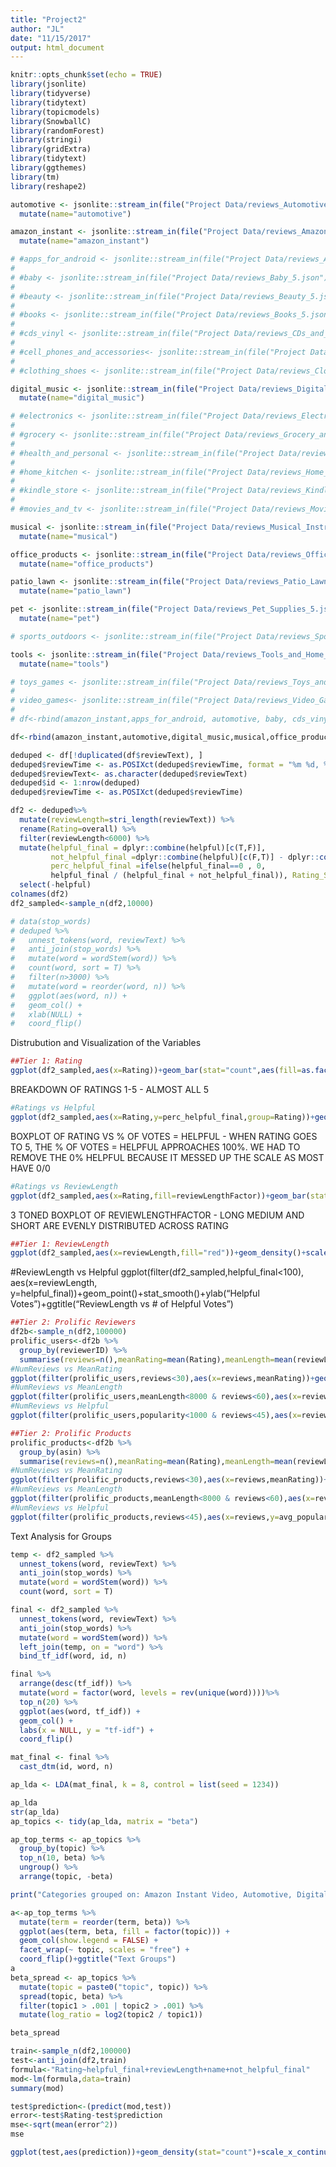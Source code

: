 ```yaml
---
title: "Project2"
author: "JL"
date: "11/15/2017"
output: html_document
---
```


```r
knitr::opts_chunk$set(echo = TRUE)
library(jsonlite)
library(tidyverse)
library(tidytext)
library(topicmodels)
library(SnowballC)
library(randomForest)
library(stringi)
library(gridExtra)
library(tidytext)
library(ggthemes)
library(tm)
library(reshape2)
```

```r
automotive <- jsonlite::stream_in(file("Project Data/reviews_Automotive_5.json"))%>% 
  mutate(name="automotive")

amazon_instant <- jsonlite::stream_in(file("Project Data/reviews_Amazon_Instant_Video_5.json"))%>% 
  mutate(name="amazon_instant")

# #apps_for_android <- jsonlite::stream_in(file("Project Data/reviews_Apps_for_Android_5.json"))
# 
# #baby <- jsonlite::stream_in(file("Project Data/reviews_Baby_5.json"))
# 
# #beauty <- jsonlite::stream_in(file("Project Data/reviews_Beauty_5.json"))
# 
# #books <- jsonlite::stream_in(file("Project Data/reviews_Books_5.json"))
# 
# #cds_vinyl <- jsonlite::stream_in(file("Project Data/reviews_CDs_and_Vinyl_5.json"))
# 
# #cell_phones_and_accessories<- jsonlite::stream_in(file("Project Data/reviews_Cell_Phones_and_Accessories_5.json"))
# 
# #clothing_shoes <- jsonlite::stream_in(file("Project Data/reviews_Clothing_Shoes_and_Jewelry_5.json"))

digital_music <- jsonlite::stream_in(file("Project Data/reviews_Digital_Music_5.json"))%>% 
  mutate(name="digital_music")

# #electronics <- jsonlite::stream_in(file("Project Data/reviews_Electronics_5.json"))
# 
# #grocery <- jsonlite::stream_in(file("Project Data/reviews_Grocery_and_Gourmet_Food_5.json"))
# 
# #health_and_personal <- jsonlite::stream_in(file("Project Data/reviews_Health_and_Personal_Care_5.json"))
# 
# #home_kitchen <- jsonlite::stream_in(file("Project Data/reviews_Home_and_Kitchen_5.json"))
# 
# #kindle_store <- jsonlite::stream_in(file("Project Data/reviews_Kindle_Store_5.json"))
# 
# #movies_and_tv <- jsonlite::stream_in(file("Project Data/reviews_Movies_and_TV_5.json"))

musical <- jsonlite::stream_in(file("Project Data/reviews_Musical_Instruments_5.json")) %>% 
  mutate(name="musical")

office_products <- jsonlite::stream_in(file("Project Data/reviews_Office_Products_5.json"))%>% 
  mutate(name="office_products")

patio_lawn <- jsonlite::stream_in(file("Project Data/reviews_Patio_Lawn_and_Garden_5.json"))%>% 
  mutate(name="patio_lawn")

pet <- jsonlite::stream_in(file("Project Data/reviews_Pet_Supplies_5.json"))%>% 
  mutate(name="pet")

# sports_outdoors <- jsonlite::stream_in(file("Project Data/reviews_Sports_and_Outdoors_5.json"))

tools <- jsonlite::stream_in(file("Project Data/reviews_Tools_and_Home_Improvement_5.json"))%>% 
  mutate(name="tools")

# toys_games <- jsonlite::stream_in(file("Project Data/reviews_Toys_and_Games_5.json"))
# 
# video_games<- jsonlite::stream_in(file("Project Data/reviews_Video_Games_5.json"))
# 
# df<-rbind(amazon_instant,apps_for_android, automotive, baby, cds_vinyl, cell_phones_and_accessories, clothing_shoes, digital_music, electronics, grocery, health_and_personal, home_kitchen, kindle_store, movies_and_tv, musical, office_products, patio_lawn, pet, sports_outdoors, tools, toys_games, video_games)

df<-rbind(amazon_instant,automotive,digital_music,musical,office_products,patio_lawn,pet,tools)
```

```r
deduped <- df[!duplicated(df$reviewText), ]
deduped$reviewTime <- as.POSIXct(deduped$reviewTime, format = "%m %d, %Y", tz = "EST")
deduped$reviewText<- as.character(deduped$reviewText)
deduped$id <- 1:nrow(deduped)
deduped$reviewTime <- as.POSIXct(deduped$reviewTime)
```

```r
df2 <- deduped%>% 
  mutate(reviewLength=stri_length(reviewText)) %>% 
  rename(Rating=overall) %>% 
  filter(reviewLength<6000) %>% 
  mutate(helpful_final = dplyr::combine(helpful)[c(T,F)],
         not_helpful_final =dplyr::combine(helpful)[c(F,T)] - dplyr::combine(helpful)[c(T,F)],
         perc_helpful_final =ifelse(helpful_final==0 , 0, 
         helpful_final / (helpful_final + not_helpful_final)), Rating_Scaled=Rating/5,               reviewLengthFactor=ifelse(reviewLength<200,"Short",ifelse(reviewLength<600,"Medium","Long"))) %>% 
  select(-helpful)
colnames(df2)
df2_sampled<-sample_n(df2,10000)
```


```r
# data(stop_words)
# deduped %>%
#   unnest_tokens(word, reviewText) %>%
#   anti_join(stop_words) %>%
#   mutate(word = wordStem(word)) %>%
#   count(word, sort = T) %>%
#   filter(n>3000) %>%
#   mutate(word = reorder(word, n)) %>%
#   ggplot(aes(word, n)) +
#   geom_col() +
#   xlab(NULL) +
#   coord_flip()
```

Distrubution and Visualization of the Variables

```r
##Tier 1: Rating
ggplot(df2_sampled,aes(x=Rating))+geom_bar(stat="count",aes(fill=as.factor(Rating)))+geom_text(stat='bin',aes(label=..count..),vjust=-1,binwidth=1)+ggtitle("Ratings Distribution")+theme(legend.position="none")
```
BREAKDOWN OF RATINGS 1-5 - ALMOST ALL 5
```r
#Ratings vs Helpful
ggplot(df2_sampled,aes(x=Rating,y=perc_helpful_final,group=Rating))+geom_boxplot()+scale_y_continuous(limits = c(0.00001,1))+ggtitle("Percent of votes as 'Helpful' vs Rating")+ylab("% of Votes as 'Helpful'")
```
BOXPLOT OF RATING VS % OF VOTES = HELPFUL - WHEN RATING GOES TO 5, THE % OF VOTES = HELPFUL APPROACHES 100%.  WE HAD TO REMOVE THE 0% HELPFUL BECAUSE IT MESSED UP THE SCALE AS MOST HAVE 0/0
```r
#Ratings vs ReviewLength
ggplot(df2_sampled,aes(x=Rating,fill=reviewLengthFactor))+geom_bar(stat="count")+ggtitle("Rating Distriubtion based on Review Length")
```
3 TONED BOXPLOT OF REVIEWLENGTHFACTOR - LONG MEDIUM AND SHORT ARE EVENLY DISTRIBUTED ACROSS RATING

```r
##Tier 1: ReviewLength
ggplot(df2_sampled,aes(x=reviewLength,fill="red"))+geom_density()+scale_x_continuous(limits = c(0,1000))+theme_classic()+theme(legend.position="none")+ggtitle("Distribution of ReviewLength")#Values more than 1000 continued the trend
```

#ReviewLength vs Helpful
ggplot(filter(df2_sampled,helpful_final<100), aes(x=reviewLength, y=helpful_final))+geom_point()+stat_smooth()+ylab("Helpful Votes")+ggtitle("ReviewLength vs # of Helpful Votes")


```r
##Tier 2: Prolific Reviewers
df2b<-sample_n(df2,100000)
prolific_users<-df2b %>% 
  group_by(reviewerID) %>% 
  summarise(reviews=n(),meanRating=mean(Rating),meanLength=mean(reviewLength),popularity=sum(helpful_final)-sum(not_helpful_final))
#NumReviews vs MeanRating
ggplot(filter(prolific_users,reviews<30),aes(x=reviews,meanRating))+geom_point()+stat_smooth()+ggtitle("Mean Rating (per user) vs num Reviews (per user)")
#NumReviews vs MeanLength
ggplot(filter(prolific_users,meanLength<8000 & reviews<60),aes(x=reviews,meanLength))+geom_point()+stat_smooth()+ggtitle("Mean Review Length (per user) vs num Reviews (per user)")
#NumReviews vs Helpful
ggplot(filter(prolific_users,popularity<1000 & reviews<45),aes(x=reviews,popularity))+geom_point()+stat_smooth()+ggtitle("Mean Review Length (per user) vs Popularity (per user)")

##Tier 2: Prolific Products
prolific_products<-df2b %>% 
  group_by(asin) %>% 
  summarise(reviews=n(),meanRating=mean(Rating),meanLength=mean(reviewLength),avg_popularity=mean(perc_helpful_final))
#NumReviews vs MeanRating
ggplot(filter(prolific_products,reviews<30),aes(x=reviews,meanRating))+geom_point()+stat_smooth()+ggtitle("Mean Rating (per product) vs num Reviews (per product)")
#NumReviews vs MeanLength
ggplot(filter(prolific_products,meanLength<8000 & reviews<60),aes(x=reviews,meanLength))+geom_point()+stat_smooth()+ggtitle("Mean Review Length (per product) vs num Reviews (per product)")
#NumReviews vs Helpful
ggplot(filter(prolific_products,reviews<45),aes(x=reviews,y=avg_popularity))+geom_point()+stat_smooth()+ggtitle("Mean Review Length (per product) vs Avg Helpfulness (per product)")
```

Text Analysis for Groups
```r
temp <- df2_sampled %>%
  unnest_tokens(word, reviewText) %>%
  anti_join(stop_words) %>%
  mutate(word = wordStem(word)) %>%
  count(word, sort = T)

final <- df2_sampled %>%
  unnest_tokens(word, reviewText) %>%
  anti_join(stop_words) %>%
  mutate(word = wordStem(word)) %>%
  left_join(temp, on = "word") %>%
  bind_tf_idf(word, id, n)

final %>%
  arrange(desc(tf_idf)) %>%
  mutate(word = factor(word, levels = rev(unique(word))))%>%
  top_n(20) %>%
  ggplot(aes(word, tf_idf)) +
  geom_col() +
  labs(x = NULL, y = "tf-idf") +
  coord_flip()
```

```r
mat_final <- final %>%
  cast_dtm(id, word, n)

ap_lda <- LDA(mat_final, k = 8, control = list(seed = 1234))

ap_lda
str(ap_lda)
ap_topics <- tidy(ap_lda, matrix = "beta")

ap_top_terms <- ap_topics %>%
  group_by(topic) %>%
  top_n(10, beta) %>%
  ungroup() %>%
  arrange(topic, -beta)

print("Categories grouped on: Amazon Instant Video, Automotive, Digital Music, Musical Instruments, Office Products, Patio/Lawn, Pets, and Tools")

a<-ap_top_terms %>%
  mutate(term = reorder(term, beta)) %>%
  ggplot(aes(term, beta, fill = factor(topic))) +
  geom_col(show.legend = FALSE) +
  facet_wrap(~ topic, scales = "free") +
  coord_flip()+ggtitle("Text Groups")
a
beta_spread <- ap_topics %>%
  mutate(topic = paste0("topic", topic)) %>%
  spread(topic, beta) %>%
  filter(topic1 > .001 | topic2 > .001) %>%
  mutate(log_ratio = log2(topic2 / topic1))

beta_spread
```

```r
train<-sample_n(df2,100000)
test<-anti_join(df2,train)
formula<-"Rating~helpful_final+reviewLength+name+not_helpful_final"
mod<-lm(formula,data=train)
summary(mod)

test$prediction<-(predict(mod,test))
error<-test$Rating-test$prediction
mse<-sqrt(mean(error^2))
mse

ggplot(test,aes(prediction))+geom_density(stat="count")+scale_x_continuous(limits = c(4,5))
```


